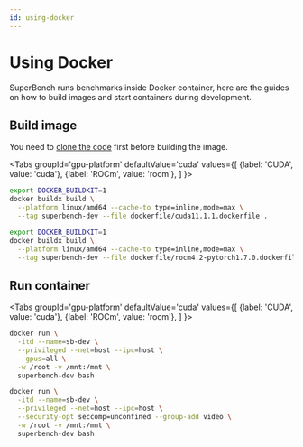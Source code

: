 ```yaml
---
id: using-docker
---
```




# Using Docker

SuperBench runs benchmarks inside Docker container,
here are the guides on how to build images and start containers during development.

## Build image

You need to [clone the code](./development#set-up) first before building the image.

<Tabs
  groupId='gpu-platform'
  defaultValue='cuda'
  values={[
    {label: 'CUDA', value: 'cuda'},
    {label: 'ROCm', value: 'rocm'},
  ]
}>
<TabItem value='cuda'>

```bash
export DOCKER_BUILDKIT=1
docker buildx build \
  --platform linux/amd64 --cache-to type=inline,mode=max \
  --tag superbench-dev --file dockerfile/cuda11.1.1.dockerfile .
```

</TabItem>
<TabItem value='rocm'>

```bash
export DOCKER_BUILDKIT=1
docker buildx build \
  --platform linux/amd64 --cache-to type=inline,mode=max \
  --tag superbench-dev --file dockerfile/rocm4.2-pytorch1.7.0.dockerfile .
```

</TabItem>
</Tabs>

## Run container

<Tabs
  groupId='gpu-platform'
  defaultValue='cuda'
  values={[
    {label: 'CUDA', value: 'cuda'},
    {label: 'ROCm', value: 'rocm'},
  ]
}>
<TabItem value='cuda'>

```bash
docker run \
  -itd --name=sb-dev \
  --privileged --net=host --ipc=host \
  --gpus=all \
  -w /root -v /mnt:/mnt \
  superbench-dev bash
```

</TabItem>
<TabItem value='rocm'>

```bash
docker run \
  -itd --name=sb-dev \
  --privileged --net=host --ipc=host \
  --security-opt seccomp=unconfined --group-add video \
  -w /root -v /mnt:/mnt \
  superbench-dev bash
```

</TabItem>
</Tabs>

